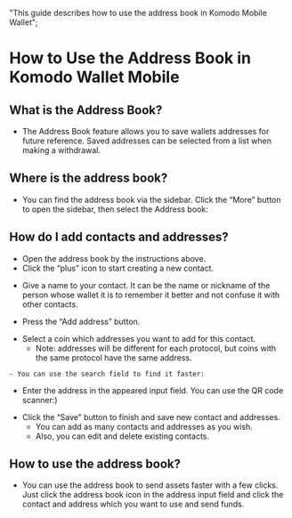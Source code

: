  "This guide describes how to use the address book in Komodo Mobile Wallet";


# How to Use the Address Book in Komodo Wallet Mobile

## What is the Address Book?

*   The Address Book feature allows you to save wallets addresses for future reference. Saved addresses can be selected from a list when making a withdrawal.

## Where is the address book?

*   You can find the address book via the sidebar. Click the “More” button to open the sidebar, then select the Address book:

<OptimizedImage title=" How to Use the Address Book in Komodo Wallet Mobile" src={howToUseAddressBook1} alt=" How to Use the Address Book in Komodo Wallet Mobile" />

<OptimizedImage title=" How to Use the Address Book in Komodo Wallet Mobile" src={howToUseAddressBook2} alt=" How to Use the Address Book in Komodo Wallet Mobile" />

## How do I add contacts and addresses?

*   Open the address book by the instructions above.
*   Click the “plus” icon to start creating a new contact.

<OptimizedImage title=" How to Use the Address Book in Komodo Wallet Mobile" src={howToUseAddressBook3} alt=" How to Use the Address Book in Komodo Wallet Mobile" />

*   Give a name to your contact. It can be the name or nickname of the person whose wallet it is to remember it better and not confuse it with other contacts.

<OptimizedImage title=" How to Use the Address Book in Komodo Wallet Mobile" src={howToUseAddressBook4} alt=" How to Use the Address Book in Komodo Wallet Mobile" />

*   Press the “Add address” button.

<OptimizedImage title=" How to Use the Address Book in Komodo Wallet Mobile" src={howToUseAddressBook5} alt=" How to Use the Address Book in Komodo Wallet Mobile" />

*   Select a coin which addresses you want to add for this contact.
    - Note: addresses will be different for each protocol, but coins with the same protocol have the same address.

<OptimizedImage title=" How to Use the Address Book in Komodo Wallet Mobile" src={howToUseAddressBook6} alt=" How to Use the Address Book in Komodo Wallet Mobile" />

    - You can use the search field to find it faster:
    
<OptimizedImage title=" How to Use the Address Book in Komodo Wallet Mobile" src={howToUseAddressBook7} alt=" How to Use the Address Book in Komodo Wallet Mobile" />

*   Enter the address in the appeared input field. You can use the QR code scanner:)

<OptimizedImage title=" How to Use the Address Book in Komodo Wallet Mobile" src={howToUseAddressBook8} alt=" How to Use the Address Book in Komodo Wallet Mobile" />

*   Click the “Save” button to finish and save new contact and addresses.
    - You can add as many contacts and addresses as you wish.
    - Also, you can edit and delete existing contacts.
    
<OptimizedImage title=" How to Use the Address Book in Komodo Wallet Mobile" src={howToUseAddressBook9} alt=" How to Use the Address Book in Komodo Wallet Mobile" />

## How to use the address book?

*   You can use the address book to send assets faster with a few clicks. Just click the address book icon in the address input field and click the contact and address which you want to use and send funds.

<OptimizedImage title=" How to Use the Address Book in Komodo Wallet Mobile" src={howToUseAddressBook10} alt=" How to Use the Address Book in Komodo Wallet Mobile" />
